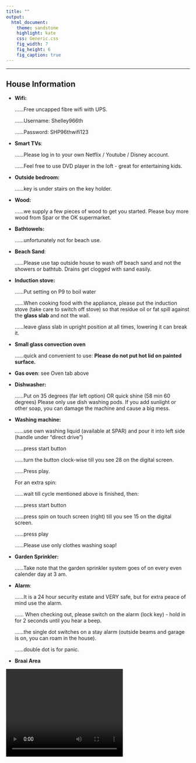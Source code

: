 ```yaml
---
title: ""
output:
  html_document:
    theme: sandstone
    highlight: kate
    css: Generic.css
    fig_width: 7
    fig_height: 6
    fig_caption: true
---
```


***

## House Information


* __Wifi:__

  ......Free uncapped fibre wifi with UPS.
  
  ......Username: Shelley966th
  
  ......Password: SHP96thwifi123

* __Smart TVs__:

  ......Please log in to your own Netflix / Youtube / Disney account.

  ......Feel free to use DVD player in the loft - great for entertaining kids.

* __Outside bedroom:__ 

  ......key is under stairs on the key holder.

* __Wood:__ 

  ......we supply a few pieces of wood to get you started. Please buy more wood from Spar or the OK supermarket.


* __Bathtowels:__ 

  ......unfortunately not for beach use.

* __Beach Sand__: 

  ......Please use tap outside house to wash off beach sand and not the showers or bathtub. Drains get clogged with sand easily.

* __Induction stove:__

  ......Put setting on P9 to boil water

  ......When cooking food with the appliance, please put the induction stove (take care to switch off stove) so that residue oil or fat spill against the __glass slab__ and not the wall.

  ......leave glass slab in upright position at all times, lowering it can break it.


* __Small glass convection oven__

  ......quick and convenient to use: __Please do not put hot lid on painted surface.__

* __Gas oven__: see Oven tab above

* __Dishwasher:__

  ......Put on 35 degrees (far left option) OR quick shine (58 min 60 degrees)
Please only use dish washing pods. If you add sunlight or other soap, you can damage the machine and cause a big mess.



* __Washing machine:__

  ......use own washing liquid (available at SPAR) and pour it into left side (handle under "direct drive")
  
  ......press start button
  
  ......turn the button clock-wise till you see 28 on the digital screen.


  ......Press play.

  For an extra spin:
  
  ......wait till cycle mentioned above is finished, then:
  
  ......press start button
  
  ......press spin on touch screen (right) till you see 15 on the digital screen.
  
  ......press play

  ......Please use only clothes washing soap!


* __Garden Sprinkler:__

  ......Take note that the garden sprinkler system goes of on every even calender day at 3 am.
  
  
* __Alarm__:

  ......It is a 24 hour security estate and VERY safe, but for extra peace of mind use the alarm.
  
  ...... When checking out, please switch on the alarm (lock key) - hold in for 2 seconds until you hear a beep.
  
  ......the single dot switches on a stay alarm (outside beams and garage is on, you can roam in the house).
  
  ......double dot is for panic.
  
* __Braai Area__


<video width="320" height="240" controls>
  <source src="img/Braai.mp4" type="video/mp4">
</video>

